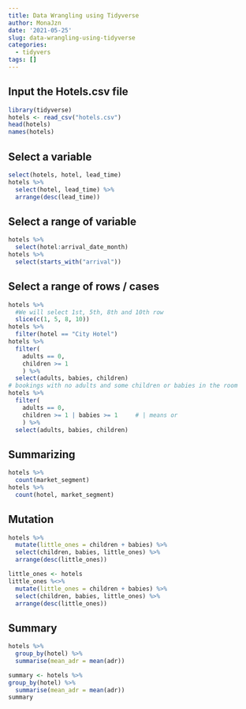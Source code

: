 ```yaml
---
title: Data Wrangling using Tidyverse
author: MonaJzn
date: '2021-05-25'
slug: data-wrangling-using-tidyverse
categories:
  - tidyvers
tags: []
---
```

## Input the Hotels.csv file
```r
library(tidyverse)
hotels <- read_csv("hotels.csv")
head(hotels)
names(hotels)

```
## Select a variable
```r
select(hotels, hotel, lead_time)
hotels %>%
  select(hotel, lead_time) %>%
  arrange(desc(lead_time))
```
## Select a range of variable
```r
hotels %>%
  select(hotel:arrival_date_month)
hotels %>%
  select(starts_with("arrival"))
```
## Select a range of rows / cases
```r
hotels %>%
  #We will select 1st, 5th, 8th and 10th row
  slice(c(1, 5, 8, 10))
hotels %>%
  filter(hotel == "City Hotel")
hotels %>%
  filter( 
    adults == 0,
    children >= 1
    ) %>% 
  select(adults, babies, children)
# bookings with no adults and some children or babies in the room
hotels %>%
  filter( 
    adults == 0,     
    children >= 1 | babies >= 1     # | means or
    ) %>%
  select(adults, babies, children)
```
## Summarizing
```r
hotels %>%
  count(market_segment)
hotels %>%
  count(hotel, market_segment)
```
## Mutation
```r
hotels %>%
  mutate(little_ones = children + babies) %>%
  select(children, babies, little_ones) %>%
  arrange(desc(little_ones))

little_ones <- hotels
little_ones %<>%
  mutate(little_ones = children + babies) %>%
  select(children, babies, little_ones) %>%
  arrange(desc(little_ones))
```

## Summary
```r
hotels %>%
  group_by(hotel) %>%
  summarise(mean_adr = mean(adr))

summary <- hotels %>%
group_by(hotel) %>%
  summarise(mean_adr = mean(adr))
summary
```

